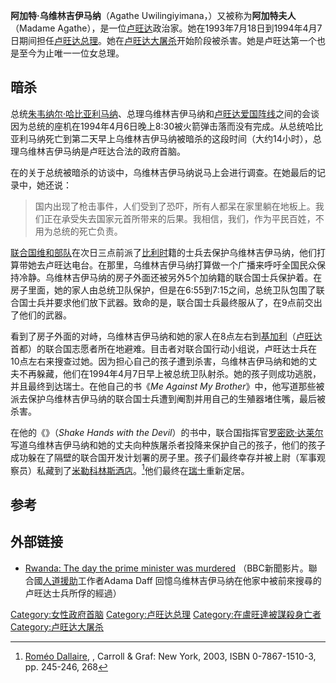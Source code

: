 {{Infobox officeholder
|name        =阿加特·乌维林吉伊马纳
|image       =Uwiringiyimana_Agathe.png
|office      = [[卢旺达|卢旺达]]总理
|president   = [[朱韦纳尔·哈比亚利马纳|朱韦纳尔·哈比亚利马纳]]
|term_start  =1993年6月18日
|term_end    =1994年4月7日
|predecessor = {{link-en|迪斯马斯·恩森吉亚雷姆耶|Dismas Nsengiyaremye}}
|successor   = {{link-en|让·干巴达|Jean Kambanda}}
|birth_date  = {{birth date|1953|5|23|df=y}}
|birth_place = [[File:Flag_of_Belgium.svg|20px]][[卢旺达-乌隆地|卢旺达-乌隆地]][[Nyaruhengeri|Nyaruhengeri]]<small>（现属[[卢旺达|卢旺达]]）</small>
|death_date  = {{death date and age|1994|4|7|1953|5|23|df=y}}
|death_place = {{flag|Rwanda|1962}}[[基加利|基加利]]
|party       = {{link-en|民主共和運動|Democratic Republican Movement}}
}}
'''阿加特·乌维林吉伊马纳'''（Agathe Uwilingiyimana，{{bd|1953年|5月23日|1994年|4月7日|}}）又被称为'''阿加特夫人'''（Madame Agathe），是一位[[卢旺达|卢旺达]]政治家。她在1993年7月18日到1994年4月7日期间担任[[卢旺达总理|卢旺达总理]]。她在[[卢旺达大屠杀|卢旺达大屠杀]]开始阶段被杀害。她是卢旺达第一个也是至今为止唯一一位女总理。

== 暗杀 ==
总统[[朱韦纳尔·哈比亚利马纳|朱韦纳尔·哈比亚利马纳]]、总理乌维林吉伊马纳和[[卢旺达爱国阵线|卢旺达爱国阵线]]之间的会谈因为总统的座机在1994年4月6日晚上8:30被火箭弹击落而没有完成。从总统哈比亚利马纳死亡到第二天早上乌维林吉伊马纳被暗杀的这段时间（大约14小时），总理乌维林吉伊马纳是卢旺达合法的政府首脑。

在{{link-en|Radio France|Radio France}}的关于总统被暗杀的访谈中，乌维林吉伊马纳说马上会进行调查。在她最后的记录中，她还说：
<blockquote>国内出现了枪击事件，人们受到了恐吓，所有人都呆在家里躺在地板上。我们正在承受失去国家元首所带来的后果。我相信，我们，作为平民百姓，不用为总统的死亡负责。</blockquote>

[[联合国维和部队|联合国维和部队]]在次日三点前派了[[比利时|比利时]]籍的士兵去保护乌维林吉伊马纳，他们打算带她去卢旺达电台。在那里，乌维林吉伊马纳打算做一个广播来呼吁全国民众保持冷静。乌维林吉伊马纳的房子外面还被另外5个加纳籍的联合国士兵保护着。在房子里面，她的家人由总统卫队保护，但是在6:55到7:15之间，总统卫队包围了联合国士兵并要求他们放下武器。致命的是，联合国士兵最终服从了，在9点前交出了他们的武器。

看到了房子外面的对峙，乌维林吉伊马纳和她的家人在8点左右到[[基加利|基加利]]（[[卢旺达|卢旺达]]首都）的联合国志愿者所在地避难。目击者对联合国行动小组说，卢旺达士兵在10点左右来搜查过她。因为担心自己的孩子遭到杀害，乌维林吉伊马纳和她的丈夫不再躲藏，他们在1994年4月7日早上被总统卫队射杀。她的孩子则成功逃脱，并且最终到达瑞士。{{Link-en|史考特·彼得森|Scott Peterson (writer)}}在他自己的书《''Me Against My Brother''》中，他写道那些被派去保护乌维林吉伊马纳的联合国士兵遭到阉割并用自己的生殖器堵住嘴，最后被杀害。

在他的《{{link-en|与魔鬼的握手|Shake Hands with the Devil (book)}}》（''Shake Hands with the Devil''）的书中，联合国指挥官[[罗密欧·达莱尔|罗密欧·达莱尔]]写道乌维林吉伊马纳和她的丈夫向种族屠杀者投降来保护自己的孩子，他们的孩子成功躲在了隔壁的联合国开发计划署的房子里。孩子们最终幸存并被{{link-en|穆巴·迪昂|Mbaye Diagne}}上尉（{{link-en|联合国驻卢旺达援助团|United Nations Assistance Mission for Rwanda}}军事观察员）私藏到了[[米勒科林斯酒店|米勒科林斯酒店]]。<ref>[[Roméo_Dallaire|Roméo Dallaire]], ''{{link-en|Shake Hands with the Devil|Shake Hands with the Devil (book)}}'', Carroll & Graf: New York, 2003, ISBN 0-7867-1510-3, pp. 245-246, 268</ref>他们最终在[[瑞士|瑞士]]重新定居。

== 参考 ==
{{Reflist}}

== 外部链接 ==
* [http://www.bbc.com/news/world-africa-26947253 Rwanda: The day the prime minister was murdered] {{Wayback|url=http://www.bbc.com/news/world-africa-26947253 |date=20170322060550 }}（BBC新聞影片。聯合國[[人道援助|人道援助]]工作者Adama Daff 回憶乌维林吉伊马纳在他家中被前來搜尋的卢旺达士兵所俘的經過）

<!--未翻譯
* [http://www.fawe.org/publications/Role%20Models/Agathein.pdf A complete biography from FAWE] (Since the Forum for African Women Educationalists has created an award in her honour it is to be expected that this contains no criticism of Agathe Uwilingiyimana.)
* [http://www.un.org/Docs/journal/asp/ws.asp?m=S/1999/1257/ Report of the independent inquiry into the actions of the United Nations during the 1994 genocide in Rwanda] - containing the complete findings of the inquiry about the morning of the assassination in the section "The crash of the Presidential plane; genocide begins". Although Lt Lotin, the blue beret commander, had been ordered not to surrender his weapons, his orders also included the U.N. directive not to fire unless fired upon, and by the time his commander told him to negotiate (rather than surrender) four of his men were already disarmed.
請翻譯-->

{{Authority control}}

[[Category:女性政府首脑|Category:女性政府首脑]]
[[Category:卢旺达总理|Category:卢旺达总理]]
[[Category:在盧旺達被謀殺身亡者|Category:在盧旺達被謀殺身亡者]]
[[Category:卢旺达大屠杀|Category:卢旺达大屠杀]]